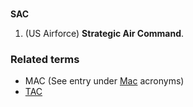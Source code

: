 ==={{Acronym}}===
'''SAC''' 
# (US Airforce) '''Strategic Air Command'''.
===Related terms===
*MAC (See entry under [[Mac]] acronyms)
*[[TAC]]